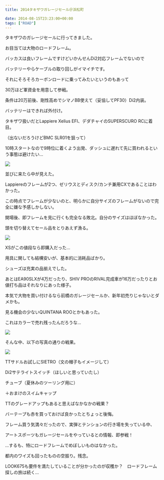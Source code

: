---
title: 2014タキザワガレージセール＠浜松町

date: 2014-08-15T23:23:00+00:00
tags: ["ROAD"]
---

タキザワのガレージセールに行ってきました。

お目当ては大物のロードフレーム。

バッカスは良いフレームですけどいかんせんDi2対応フレームでないので

バッテリーやらケーブルの取り回しがイマイチです。

それにそろそろカーボンロードに乗ってみたいというのもあって

30万ほど軍資金を用意して参戦。

条件は20万前後、剛性高めでシマノBB使えて（妥協してPF30）Di2内装。

バッテリーはできれば外付け。

タキザワ扱いだとLappiere Xelius EFI、デダチャイのSUPERSCURO RCに着目。

（出ないだろうけどBMC SLR01を狙って）

10時スタートなので9時位に着くよう出発、ダッシュに遅れて先に買われるという事態は避けたい…

![ ](./IMG_20140816_094922.jpg)

並びに来たら中が見えた。

Lappiereのフレームが2つ、ゼリウスとディスク/カンチ兼用CXであることはわかった。

この時点でフレームが少ないのと、明らかに自分サイズのフレームがないので完全に嫌な予感しかしない。

開場後、即フレームを見に行くも完全なる敗北。自分のサイズはほぼなかった。

頭を切り替えてセール品をとりあえず漁る。

![ ](./IMG_20140816_101550.jpg)

XSがこの値段なら即購入だった…

用具に関しても結構安いが、基本的に消耗品ばかり。

シューズは充実の品揃えでした。

あとはEA90SLXが4万だったり、SHIV PROのRIVAL完成車が16万だったりとお値打ち品はそれなりにあった様子。

本気で大物を買い付けるなら前橋のガレージセールか、新年初売りじゃないとダメかも。

見る機会の少ないQUINTANA ROOとかもあった。

これはカラーで売れ残ったんだろうな…

![ ](./IMG_20140816_100344.jpg)

そんな中、以下の写真の通りの戦果。

![ ](./2014-08-1616.32.48.jpg)

TTサドルお試しにSIETRO（文の帽子もイメージして）

Di2サテライトスイッチ（ほしいと思っていたし）

チューブ（夏休みのツーリング用に）

＋おまけのスイムキャップ

TTのグレードアップもあると思えばなかなかの戦果？

バーテープも赤を買っておけば良かったとちょっと後悔。

フレーム買う気満々だったので、実弾とテンションの行き場を失っている中、

アートスポーツもガレージセールをやっているとの情報、即参戦！

…するも、特にロードフレームでめぼしいものはなかった。

都内のワイズも回ったものの空振り。残念。

LOOK675も要件を満たしていることが分かったのが収穫か？　ロードフレーム探しの旅は続く…
